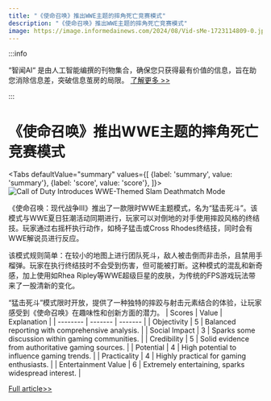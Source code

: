 ```yaml
---
title: "《使命召唤》推出WWE主题的摔角死亡竞赛模式"
description: "《使命召唤》推出WWE主题的摔角死亡竞赛模式"
image: https://image.informedainews.com/2024/08/Vid-sMe-1723114809-0.jpg
---
```



:::info

“智闻AI“ 是由人工智能编撰的刊物集合，确保您只获得最有价值的信息，旨在助您消除信息差，突破信息茧房的局限。  [了解更多 >>](/)

:::

# 《使命召唤》推出WWE主题的摔角死亡竞赛模式


<Tabs
	defaultValue="summary"
	values={[
	{label: 'summary', value: 'summary'},
	{label: 'score', value: 'score'},
]}>
<TabItem value="summary">
<img
  src="https://image.informedainews.com/2024/08/Vid-sMe-1723114809-0.jpg"
  alt="Call of Duty Introduces WWE-Themed Slam Deathmatch Mode"
/>



《使命召唤：现代战争III》推出了一款限时WWE主题模式，名为“猛击死斗”。该模式与WWE夏日狂潮活动同期进行，玩家可以对倒地的对手使用摔跤风格的终结技。玩家通过右摇杆执行动作，如椅子猛击或Cross Rhodes终结技，同时会有WWE解说员进行反应。

该模式规则简单：在较小的地图上进行团队死斗，敌人被击倒而非击杀，且禁用手榴弹。玩家在执行终结技时不会受到伤害，但可能被打断。这种模式的混乱和新奇感，加上使用如Rhea Ripley等WWE超级巨星的皮肤，为传统的FPS游戏玩法带来了一股清新的变化。

“猛击死斗”模式限时开放，提供了一种独特的摔跤与射击元素结合的体验，让玩家感受到《使命召唤》在趣味性和创新方面的潜力。
</TabItem>
<TabItem value="score">
	| Scores     | Value   | Explanation |
	| -------- | ------- | ------- |
	| Objectivity  | 5    | Balanced reporting with comprehensive analysis.    |
	| Social Impact | 3     | Sparks some discussion within gaming communities.    |
	| Credibility    | 5    | Solid evidence from authoritative gaming sources.    |
	| Potential    | 4    | High potential to influence gaming trends.    |
	| Practicality    | 4    | Highly practical for gaming enthusiasts.    |
	| Entertainment Value    | 6    | Extremely entertaining, sparks widespread interest.    |
</TabItem>
</Tabs>

[Full article>>](https://kotaku.com/call-of-duty-mw3-summerslam-slam-deathmatch-mode-1851615853)
